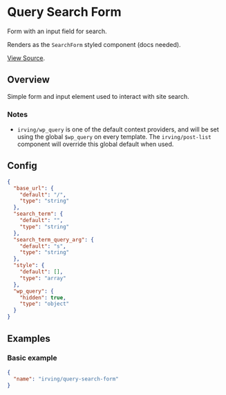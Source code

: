 <Meta title="WordPress Components|Query Search Form" />

# Query Search Form
Form with an input field for search.

Renders as the `SearchForm` styled component (docs needed).

[View Source](https://github.com/alleyinteractive/wp-irving/tree/master/inc/components/components/query-search-form).

## Overview
Simple form and input element used to interact with site search.

### Notes
* `irving/wp_query` is one of the default context providers, and will be set using the global `$wp_query` on every template. The `irving/post-list` component will override this global default when used.

## Config
```json
{
  "base_url": {
    "default": "/",
    "type": "string"
  },
  "search_term": {
    "default": "",
    "type": "string"
  },
  "search_term_query_arg": {
    "default": "s",
    "type": "string"
  },
  "style": {
    "default": [],
    "type": "array"
  },
  "wp_query": {
    "hidden": true,
    "type": "object"
  }
}
```

## Examples

### Basic example
```json
{
  "name": "irving/query-search-form"
}
```
